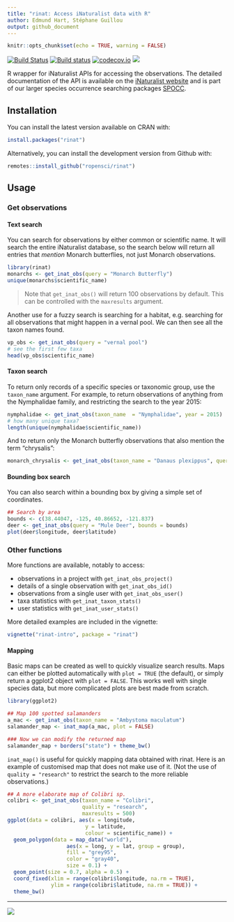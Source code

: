 ```yaml
---
title: "rinat: Access iNaturalist data with R"
author: Edmund Hart, Stéphane Guillou
output: github_document
---
```


```r
knitr::opts_chunk$set(echo = TRUE, warning = FALSE)
```

[![Build Status](https://api.travis-ci.org/ropensci/rinat.png)](https://travis-ci.org/ropensci/rinat)
[![Build status](https://ci.appveyor.com/api/projects/status/gv7s9um107bep4na/branch/master)](https://ci.appveyor.com/project/sckott/rinat/branch/master)
[![codecov.io](https://codecov.io/github/ropensci/rinat/coverage.svg?branch=master)](https://codecov.io/github/ropensci/rinat?branch=master)
[![](https://cranlogs.r-pkg.org/badges/rinat)](https://CRAN.R-project.org/package=rinat)


R wrapper for iNaturalist APIs for accessing the observations. The detailed documentation of the API is available on the [iNaturalist website](https://www.inaturalist.org/pages/api+reference) and is part of our larger species occurrence searching packages [SPOCC](https://github.com/ropensci/spocc).


## Installation

You can install the latest version available on CRAN with:

```r
install.packages("rinat")
```

Alternatively, you can install the development version from Github with:

```r
remotes::install_github("ropensci/rinat")
```

## Usage

### Get observations

#### Text search

You can search for observations by either common or scientific name. It will search the entire iNaturalist database, so the search below will return all entries that _mention_ Monarch butterflies, not just Monarch observations.

```r
library(rinat)
monarchs <- get_inat_obs(query = "Monarch Butterfly")
unique(monarchs$scientific_name)
```
> Note that `get_inat_obs()` will return 100 observations by default. This can be controlled with the `maxresults` argument.

Another use for a fuzzy search is searching for a habitat, e.g. searching for all observations that might happen in a vernal pool. We can then see all the taxon names found.

```r
vp_obs <- get_inat_obs(query = "vernal pool")
# see the first few taxa
head(vp_obs$scientific_name)
```


#### Taxon search

To return only records of a specific species or taxonomic group, use the `taxon_name` argument. For example, to return observations of anything from the Nymphalidae family, and restricting the search to the year 2015:

```r
nymphalidae <- get_inat_obs(taxon_name  = "Nymphalidae", year = 2015)
# how many unique taxa?
length(unique(nymphalidae$scientific_name))
```

And to return only the Monarch butterfly observations that also mention the term "chrysalis":

```r
monarch_chrysalis <- get_inat_obs(taxon_name = "Danaus plexippus", query = "chrysalis")
```

#### Bounding box search

You can also search within a bounding box by giving a simple set of coordinates.

```r
## Search by area
bounds <- c(38.44047, -125, 40.86652, -121.837)
deer <- get_inat_obs(query = "Mule Deer", bounds = bounds)
plot(deer$longitude, deer$latitude)
```


### Other functions

More functions are available, notably to access:

* observations in a project with `get_inat_obs_project()`
* details of a single observation with `get_inat_obs_id()`
* observations from a single user with `get_inat_obs_user()`
* taxa statistics with `get_inat_taxon_stats()`
* user statistics with `get_inat_user_stats()`

More detailed examples are included in the vignette:

```r
vignette("rinat-intro", package = "rinat")
```


#### Mapping

Basic maps can be created as well to quickly visualize search results. Maps can either be plotted automatically with `plot = TRUE` (the default), or simply return a ggplot2 object with `plot = FALSE`. This works well with single species data, but more complicated plots are best made from scratch.

```r
library(ggplot2)

## Map 100 spotted salamanders
a_mac <- get_inat_obs(taxon_name = "Ambystoma maculatum")
salamander_map <- inat_map(a_mac, plot = FALSE)

### Now we can modify the returned map
salamander_map + borders("state") + theme_bw()
```

`inat_map()` is useful for quickly mapping data obtained with rinat. Here is an example of customised map that does not make use of it. (Not the use of `quality = "research"` to restrict the search to the more reliable observations.)

```r
## A more elaborate map of Colibri sp.
colibri <- get_inat_obs(taxon_name = "Colibri",
                        quality = "research",
                        maxresults = 500)
ggplot(data = colibri, aes(x = longitude,
                         y = latitude,
                         colour = scientific_name)) +
  geom_polygon(data = map_data("world"),
                   aes(x = long, y = lat, group = group),
                   fill = "grey95",
                   color = "gray40",
                   size = 0.1) +
  geom_point(size = 0.7, alpha = 0.5) +
  coord_fixed(xlim = range(colibri$longitude, na.rm = TRUE),
              ylim = range(colibri$latitude, na.rm = TRUE)) +
  theme_bw()
```


---

[![](http://ropensci.org/public_images/github_footer.png)](https://ropensci.org/)